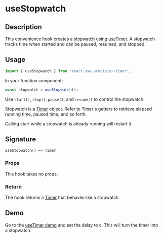 
<Meta title="Docs/useStopwatch" />

<h1>useStopwatch</h1>

## Description

This convenience hook creates a stopwatch using [useTimer](https://justinmahar.github.io/react-use-precision-timer/?path=/story/docs-usetimer--page). A stopwatch tracks time when started and can be paused, resumed, and stopped.

## Usage

```jsx
import { useStopwatch } from 'react-use-precision-timer';
```

In your function component:

```jsx
const stopwatch = useStopwatch();
```

Use `start()`, `stop()`, `pause()`, and `resume()` to control the stopwatch.

Stopwatch is a [Timer](https://justinmahar.github.io/react-use-precision-timer/?path=/story/docs-usetimer--page#timer) object. Refer to Timer's getters to retrieve elapsed running time, paused time, and so forth.

Calling start while a stopwatch is already running will restart it.

## Signature

`useStopwatch() => Timer`

### Props

This hook takes no props.

### Return

The hook returns a [Timer](https://justinmahar.github.io/react-use-precision-timer/?path=/story/docs-usetimer--page#timer) that behaves like a stopwatch.

## Demo

Go to the [useTimer demo](https://justinmahar.github.io/react-use-precision-timer/?path=/story/docs-demo--page) and set the delay to `0`. This will turn the timer into a stopwatch.
